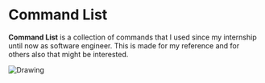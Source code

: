 
# Command List

**Command List** is a collection of commands that I used since my internship until now as software engineer. This is made
for my reference and for others also that might be interested.

<Bleed>![Drawing](../public/demo.png)</Bleed>
